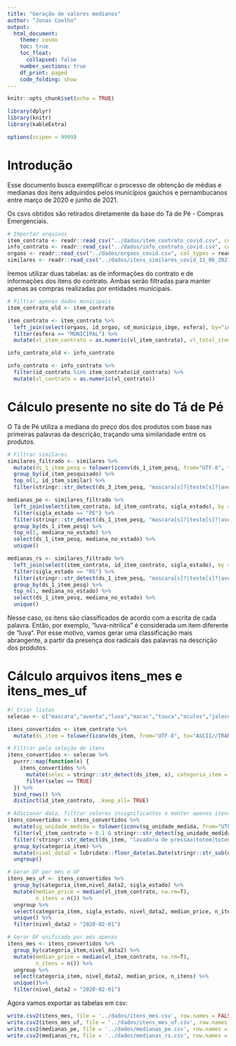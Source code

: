 ```yaml
---
title: "Geração de valores medianos"
author: "Jonas Coelho"
output: 
  html_document:
    theme: cosmo
    toc: true
    toc_float:
      collapsed: false
    number_sections: true
    df_print: paged
    code_folding: show
---
```


```r
knitr::opts_chunk$set(echo = TRUE)
```

```r
library(dplyr)
library(knitr)
library(kableExtra)

options(scipen = 9999)
```

# Introdução

Esse documento busca exemplificar o processo de obtenção de médias e medianas dos itens adquiridos pelos municípios gaúchos e pernambucanos entre março de 2020 e junho de 2021.

Os csvs obtidos são retirados diretamente da base do Tá de Pé - Compras Emergenciais.

```r
# Importar arquivos
item_contrato <- readr::read_csv("../dados/item_contrato_covid.csv", col_types = readr::cols(.default = "c"))
info_contrato <- readr::read_csv("../dados/info_contrato_covid.csv", col_types = readr::cols(.default = "c"))
orgaos <- readr::read_csv("../dados/orgaos_covid.csv", col_types = readr::cols(.default = "c"))
similares <- readr::read_csv("../dados/itens_similares_covid_11_06_2021.csv", col_types = readr::cols(.default = "c"))

```

Iremos utilizar duas tabelas: as de informações do contrato e de informações dos itens do contrato. Ambas serão filtradas para manter apenas as compras realizadas por entidades municipais.
```r
# Filtrar apenas dados municipais
item_contrato_old <- item_contrato

item_contrato <- item_contrato %>%
  left_join(select(orgaos, id_orgao, cd_municipio_ibge, esfera), by="id_orgao") %>%
  filter(esfera == "MUNICIPAL") %>%
  mutate(vl_item_contrato = as.numeric(vl_item_contrato), vl_total_item_contrato = as.numeric(vl_total_item_contrato), qt_itens_contrato = as.numeric(qt_itens_contrato))

info_contrato_old <- info_contrato

info_contrato <- info_contrato %>%
  filter(id_contrato %in% item_contrato$id_contrato) %>%
  mutate(vl_contrato = as.numeric(vl_contrato))
```


# Cálculo presente no site do Tá de Pé

O Tá de Pé utiliza a mediana do preço dos dos produtos com base nas primeiras palavras da descrição, traçando uma similaridade entre os produtos. 

```r
# Filtrar similares
similares_filtrado <- similares %>%
  mutate(ds_1_item_pesq = tolower(iconv(ds_1_item_pesq, from="UTF-8", to="ASCII//TRANSLIT")), ds_2_item_pesq = tolower(iconv(ds_2_item_pesq, from="UTF-8", to="ASCII//TRANSLIT")), ds_3_item_pesq = tolower(iconv(ds_3_item_pesq, from="UTF-8", to="ASCII//TRANSLIT")), unidade_medida_item_pesq = tolower(iconv(unidade_medida_item_pesq, from="UTF-8", to="ASCII//TRANSLIT"))) %>%
  group_by(id_item_pesquisado) %>%
  top_n(1, id_item_similar) %>%
  filter(stringr::str_detect(ds_3_item_pesq, "mascara[s]?|teste[s]?|avental?|alcool?|luva[s]?|termometro?|macacao?|touca?|protetor?|oculos?|sabonete?|sabao?|oximetro?|jaleco?|detergente?|kit?"))

medianas_pe <- similares_filtrado %>%
  left_join(select(item_contrato, id_item_contrato, sigla_estado), by = c("id_item_pesquisado" = "id_item_contrato")) %>%
  filter(sigla_estado == "PE") %>%
  filter(stringr::str_detect(ds_1_item_pesq, "mascara[s]?|teste[s]?|avental?|alcool?|luva[s]?|termometro?|macacao?|touca?|protetor?|oculos?|sabonete?|sabao?|oximetro?|jaleco?|detergente?") & stringr::str_detect(unidade_medida_item_pesq,"un?|ud?")) %>%
  group_by(ds_1_item_pesq) %>%
  top_n(1, mediana_no_estado) %>%
  select(ds_1_item_pesq, mediana_no_estado) %>%
  unique()

medianas_rs <- similares_filtrado %>%
  left_join(select(item_contrato, id_item_contrato, sigla_estado), by = c("id_item_pesquisado" = "id_item_contrato")) %>%
  filter(sigla_estado == "RS") %>%
  filter(stringr::str_detect(ds_1_item_pesq, "mascara[s]?|teste[s]?|avental?|alcool?|luva[s]?|termometro?|macacao?|touca?|protetor?|oculos?|sabonete?|sabao?|oximetro?|jaleco?|detergente?") & unidade_medida_item_pesq == "un") %>%
  group_by(ds_1_item_pesq) %>%
  top_n(1, mediana_no_estado) %>%
  select(ds_1_item_pesq, mediana_no_estado) %>%
  unique()
```

Nesse caso, os itens são classificados de acordo com a escrita de cada palavra. Então, por exemplo, "luva-nitrilica" é considerada um item diferente de "luva". Por esse motivo, vamos gerar uma classificação mais abrangente, a partir da presença dos radicais das palavras na descrição dos produtos.

# Cálculo arquivos itens_mes e itens_mes_uf

```r
#! Criar listas
selecao <- c("mascara","aventa","luva","macac","touca","oculos","jaleco","sapatilha","teste","alcoo","sabonete","sabao","detergente","desinfetante","uniforme","detergente","hipoclorito","sapato","viseira")

itens_convertidos <- item_contrato %>%
  mutate(ds_item = tolower(iconv(ds_item, from="UTF-8", to="ASCII//TRANSLIT")))

# Filtrar pela seleção de itens
itens_convertidos <- selecao %>%
  purrr::map(function(x) {
    itens_convertidos %>%
      mutate(selec = stringr::str_detect(ds_item, x), categoria_item = x) %>%
      filter(selec == TRUE)
  }) %>%
  bind_rows() %>%
  distinct(id_item_contrato, .keep_all= TRUE)

# Adicionar data, filtrar valores insignificantes e manter apenas itens com compras por unidade
itens_convertidos <- itens_convertidos %>%
  mutate(sg_unidade_medida = tolower(iconv(sg_unidade_medida, from="UTF-8", to="ASCII//TRANSLIT"))) %>%
  filter(vl_item_contrato > 0.1 & stringr::str_detect(sg_unidade_medida,"un?|ud?")) %>%
  filter(!stringr::str_detect(ds_item, "lavadora de pressao|totem|totens|toten|dispenser")) %>%
  group_by(categoria_item) %>%
  mutate(nivel_data2 = lubridate::floor_date(as.Date(stringr::str_sub(dt_inicio_vigencia, start = 1L, end = 10), tryFormats = c("%Y-%m-%d")),"month")) %>%
  ungroup()

# Gerar DF por mês e UF
itens_mes_uf <- itens_convertidos %>%
  group_by(categoria_item,nivel_data2, sigla_estado) %>%
  mutate(median_price = median(vl_item_contrato, na.rm=T),
         n_itens = n()) %>%
  ungroup %>%
  select(categoria_item, sigla_estado, nivel_data2, median_price, n_itens) %>%
  unique() %>%
  filter(nivel_data2 > "2020-02-01")

# Gerar DF unificado por mês apenas
itens_mes <- itens_convertidos %>%
  group_by(categoria_item,nivel_data2) %>%
  mutate(median_price = median(vl_item_contrato, na.rm=T),
         n_itens = n()) %>%
  ungroup %>%
  select(categoria_item, nivel_data2, median_price, n_itens) %>%
  unique()%>%
  filter(nivel_data2 > "2020-02-01")
```

Agora vamos exportar as tabelas em csv:

```r
write.csv2(itens_mes, file = '../dados/itens_mes.csv', row.names = FALSE, fileEncoding = 'UTF-8')
write.csv2(itens_mes_uf, file = '../dados/itens_mes_uf.csv', row.names = FALSE, fileEncoding = 'UTF-8')
write.csv2(medianas_pe, file = '../dados/medianas_pe.csv', row.names = FALSE, fileEncoding = 'UTF-8')
write.csv2(medianas_rs, file = '../dados/medianas_rs.csv', row.names = FALSE, fileEncoding = 'UTF-8')
```